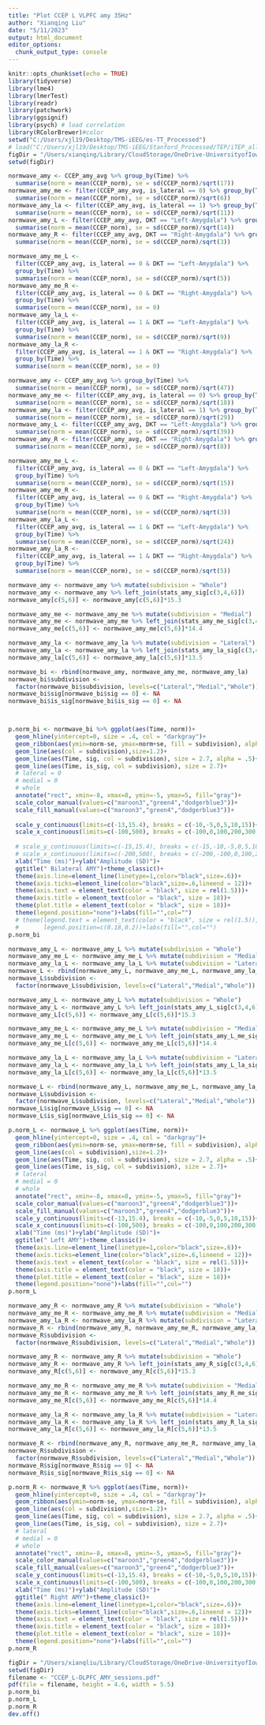 ```yaml
---
title: "Plot CCEP L VLPFC amy 35Hz"
author: "Xianqing Liu"
date: "5/11/2023"
output: html_document
editor_options: 
  chunk_output_type: console
---
```


```r
knitr::opts_chunk$set(echo = TRUE)
library(tidyverse)
library(lme4)
library(lmerTest)
library(readr)
library(patchwork)
library(ggsignif)
library(psych) # load correlation
library(RColorBrewer)#color
setwd("C:/Users/xjl19/Desktop/TMS-iEEG/es-TT_Processed")
# load("C:/Users/xjl19/Desktop/TMS-iEEG/Stanford_Processed/TEP/iTEP_all.RData")
figDir = "/Users/xianqing/Library/CloudStorage/OneDrive-UniversityofIowa/1_TMS_iEEG/1_Figures"
setwd(figDir)
```

```r
normwave_amy <- CCEP_amy_avg %>% group_by(Time) %>%
  summarise(norm = mean(CCEP_norm), se = sd(CCEP_norm)/sqrt(17))
normwave_amy_me <- filter(CCEP_amy_avg, is_lateral == 0) %>% group_by(Time) %>%
  summarise(norm = mean(CCEP_norm), se = sd(CCEP_norm)/sqrt(6))
normwave_amy_la <- filter(CCEP_amy_avg, is_lateral == 1) %>% group_by(Time) %>%
  summarise(norm = mean(CCEP_norm), se = sd(CCEP_norm)/sqrt(11))
normwave_amy_L <- filter(CCEP_amy_avg, DKT == "Left-Amygdala") %>% group_by(Time) %>%
  summarise(norm = mean(CCEP_norm), se = sd(CCEP_norm)/sqrt(14))
normwave_amy_R <- filter(CCEP_amy_avg, DKT == "Right-Amygdala") %>% group_by(Time) %>%
  summarise(norm = mean(CCEP_norm), se = sd(CCEP_norm)/sqrt(3))

normwave_amy_me_L <- 
  filter(CCEP_amy_avg, is_lateral == 0 & DKT == "Left-Amygdala") %>% 
  group_by(Time) %>%
  summarise(norm = mean(CCEP_norm), se = sd(CCEP_norm)/sqrt(5))
normwave_amy_me_R <- 
  filter(CCEP_amy_avg, is_lateral == 0 & DKT == "Right-Amygdala") %>% 
  group_by(Time) %>%
  summarise(norm = mean(CCEP_norm), se = 0)
normwave_amy_la_L <- 
  filter(CCEP_amy_avg, is_lateral == 1 & DKT == "Left-Amygdala") %>% 
  group_by(Time) %>%
  summarise(norm = mean(CCEP_norm), se = sd(CCEP_norm)/sqrt(9))
normwave_amy_la_R <- 
  filter(CCEP_amy_avg, is_lateral == 1 & DKT == "Right-Amygdala") %>% 
  group_by(Time) %>%
  summarise(norm = mean(CCEP_norm), se = 0)
```

```r
normwave_amy <- CCEP_amy_avg %>% group_by(Time) %>%
  summarise(norm = mean(CCEP_norm), se = sd(CCEP_norm)/sqrt(47))
normwave_amy_me <- filter(CCEP_amy_avg, is_lateral == 0) %>% group_by(Time) %>%
  summarise(norm = mean(CCEP_norm), se = sd(CCEP_norm)/sqrt(18))
normwave_amy_la <- filter(CCEP_amy_avg, is_lateral == 1) %>% group_by(Time) %>%
  summarise(norm = mean(CCEP_norm), se = sd(CCEP_norm)/sqrt(29))
normwave_amy_L <- filter(CCEP_amy_avg, DKT == "Left-Amygdala") %>% group_by(Time) %>%
  summarise(norm = mean(CCEP_norm), se = sd(CCEP_norm)/sqrt(39))
normwave_amy_R <- filter(CCEP_amy_avg, DKT == "Right-Amygdala") %>% group_by(Time) %>%
  summarise(norm = mean(CCEP_norm), se = sd(CCEP_norm)/sqrt(8))

normwave_amy_me_L <- 
  filter(CCEP_amy_avg, is_lateral == 0 & DKT == "Left-Amygdala") %>% 
  group_by(Time) %>%
  summarise(norm = mean(CCEP_norm), se = sd(CCEP_norm)/sqrt(15))
normwave_amy_me_R <- 
  filter(CCEP_amy_avg, is_lateral == 0 & DKT == "Right-Amygdala") %>% 
  group_by(Time) %>%
  summarise(norm = mean(CCEP_norm), se = sd(CCEP_norm)/sqrt(3))
normwave_amy_la_L <- 
  filter(CCEP_amy_avg, is_lateral == 1 & DKT == "Left-Amygdala") %>% 
  group_by(Time) %>%
  summarise(norm = mean(CCEP_norm), se = sd(CCEP_norm)/sqrt(24))
normwave_amy_la_R <- 
  filter(CCEP_amy_avg, is_lateral == 1 & DKT == "Right-Amygdala") %>% 
  group_by(Time) %>%
  summarise(norm = mean(CCEP_norm), se = sd(CCEP_norm)/sqrt(5))
```


```r
normwave_amy <- normwave_amy %>% mutate(subdivision = "Whole") 
normwave_amy <- normwave_amy %>% left_join(stats_amy_sig[c(3,4,6)])
normwave_amy[c(5,6)] <- normwave_amy[c(5,6)]*15.3

normwave_amy_me <- normwave_amy_me %>% mutate(subdivision = "Medial")
normwave_amy_me <- normwave_amy_me %>% left_join(stats_amy_me_sig[c(3,4,6)])
normwave_amy_me[c(5,6)] <- normwave_amy_me[c(5,6)]*14.4

normwave_amy_la <- normwave_amy_la %>% mutate(subdivision = "Lateral")
normwave_amy_la <- normwave_amy_la %>% left_join(stats_amy_la_sig[c(3,4,6)])
normwave_amy_la[c(5,6)] <- normwave_amy_la[c(5,6)]*13.5

normwave_bi <- rbind(normwave_amy, normwave_amy_me, normwave_amy_la)
normwave_bi$subdivision <- 
  factor(normwave_bi$subdivision, levels=c("Lateral","Medial","Whole"))
normwave_bi$sig[normwave_bi$sig == 0] <- NA
normwave_bi$is_sig[normwave_bi$is_sig == 0] <- NA



p.norm_bi <- normwave_bi %>% ggplot(aes(Time, norm))+
  geom_hline(yintercept=0, size = .4, col = "darkgray")+
  geom_ribbon(aes(ymin=norm-se, ymax=norm+se, fill = subdivision), alpha = .2)+
  geom_line(aes(col = subdivision),size=1.2)+
  geom_line(aes(Time, sig, col = subdivision), size = 2.7, alpha = .5)+
  geom_line(aes(Time, is_sig, col = subdivision), size = 2.7)+
  # lateral = 0
  # medial = 0
  # whole
  annotate("rect", xmin=-8, xmax=8, ymin=-5, ymax=5, fill="gray")+
  scale_color_manual(values=c("maroon3","green4","dodgerblue3"))+
  scale_fill_manual(values=c("maroon3","green4","dodgerblue3"))+
  
  scale_y_continuous(limits=c(-13,15.4), breaks = c(-10,-5,0,5,10,15))+
  scale_x_continuous(limits=c(-100,500), breaks = c(-100,0,100,200,300,400,500))+
  
  # scale_y_continuous(limits=c(-15,15.4), breaks = c(-15,-10,-5,0,5,10,15))+
  # scale_x_continuous(limits=c(-200,500), breaks = c(-200,-100,0,100,200,300,400,500))+
  xlab("Time (ms)")+ylab("Amplitude (SD)")+ 
  ggtitle(" Bilateral AMY")+theme_classic()+
  theme(axis.line=element_line(linetype=1,color="black",size=.6))+
  theme(axis.ticks=element_line(color="black",size=.6,lineend = 12))+
  theme(axis.text = element_text(color = "black", size = rel(1.5)))+
  theme(axis.title = element_text(color = "black", size = 18))+
  theme(plot.title = element_text(color = "black", size = 18))+
  theme(legend.position="none")+labs(fill="",col="")
  # theme(legend.text = element_text(color = "black", size = rel(1.5)),
  #       legend.position=c(0.18,0.2))+labs(fill="",col="")
p.norm_bi
```


```r
normwave_amy_L <- normwave_amy_L %>% mutate(subdivision = "Whole")
normwave_amy_me_L <- normwave_amy_me_L %>% mutate(subdivision = "Medial")
normwave_amy_la_L <- normwave_amy_la_L %>% mutate(subdivision = "Lateral")
normwave_L <- rbind(normwave_amy_L, normwave_amy_me_L, normwave_amy_la_L)
normwave_L$subdivision <- 
  factor(normwave_L$subdivision, levels=c("Lateral","Medial","Whole"))

normwave_amy_L <- normwave_amy_L %>% mutate(subdivision = "Whole") 
normwave_amy_L <- normwave_amy_L %>% left_join(stats_amy_L_sig[c(3,4,6)])
normwave_amy_L[c(5,6)] <- normwave_amy_L[c(5,6)]*15.3

normwave_amy_me_L <- normwave_amy_me_L %>% mutate(subdivision = "Medial")
normwave_amy_me_L <- normwave_amy_me_L %>% left_join(stats_amy_L_me_sig[c(3,4,6)])
normwave_amy_me_L[c(5,6)] <- normwave_amy_me_L[c(5,6)]*14.4

normwave_amy_la_L <- normwave_amy_la_L %>% mutate(subdivision = "Lateral")
normwave_amy_la_L <- normwave_amy_la_L %>% left_join(stats_amy_L_la_sig[c(3,4,6)])
normwave_amy_la_L[c(5,6)] <- normwave_amy_la_L[c(5,6)]*13.5

normwave_L <- rbind(normwave_amy_L, normwave_amy_me_L, normwave_amy_la_L)
normwave_L$subdivision <- 
  factor(normwave_L$subdivision, levels=c("Lateral","Medial","Whole"))
normwave_L$sig[normwave_L$sig == 0] <- NA
normwave_L$is_sig[normwave_L$is_sig == 0] <- NA

p.norm_L <- normwave_L %>% ggplot(aes(Time, norm))+
  geom_hline(yintercept=0, size = .4, col = "darkgray")+
  geom_ribbon(aes(ymin=norm-se, ymax=norm+se, fill = subdivision), alpha = .2)+
  geom_line(aes(col = subdivision),size=1.2)+
  geom_line(aes(Time, sig, col = subdivision), size = 2.7, alpha = .5)+
  geom_line(aes(Time, is_sig, col = subdivision), size = 2.7)+
  # lateral
  # medial = 0
  # whole
  annotate("rect", xmin=-8, xmax=8, ymin=-5, ymax=5, fill="gray")+
  scale_color_manual(values=c("maroon3","green4","dodgerblue3"))+
  scale_fill_manual(values=c("maroon3","green4","dodgerblue3"))+
  scale_y_continuous(limits=c(-13,15.4), breaks = c(-10,-5,0,5,10,15))+
  scale_x_continuous(limits=c(-100,500), breaks = c(-100,0,100,200,300,400,500))+
  xlab("Time (ms)")+ylab("Amplitude (SD)")+ 
  ggtitle(" Left AMY")+theme_classic()+
  theme(axis.line=element_line(linetype=1,color="black",size=.6))+
  theme(axis.ticks=element_line(color="black",size=.6,lineend = 12))+
  theme(axis.text = element_text(color = "black", size = rel(1.5)))+
  theme(axis.title = element_text(color = "black", size = 18))+
  theme(plot.title = element_text(color = "black", size = 18))+
  theme(legend.position="none")+labs(fill="",col="")
p.norm_L
```

```r
normwave_amy_R <- normwave_amy_R %>% mutate(subdivision = "Whole")
normwave_amy_me_R <- normwave_amy_me_R %>% mutate(subdivision = "Medial")
normwave_amy_la_R <- normwave_amy_la_R %>% mutate(subdivision = "Lateral")
normwave_R <- rbind(normwave_amy_R, normwave_amy_me_R, normwave_amy_la_R)
normwave_R$subdivision <- 
  factor(normwave_R$subdivision, levels=c("Lateral","Medial","Whole"))

normwave_amy_R <- normwave_amy_R %>% mutate(subdivision = "Whole") 
normwave_amy_R <- normwave_amy_R %>% left_join(stats_amy_R_sig[c(3,4,6)])
normwave_amy_R[c(5,6)] <- normwave_amy_R[c(5,6)]*15.3

normwave_amy_me_R <- normwave_amy_me_R %>% mutate(subdivision = "Medial")
normwave_amy_me_R <- normwave_amy_me_R %>% left_join(stats_amy_R_me_sig[c(3,4,6)])
normwave_amy_me_R[c(5,6)] <- normwave_amy_me_R[c(5,6)]*14.4

normwave_amy_la_R <- normwave_amy_la_R %>% mutate(subdivision = "Lateral")
normwave_amy_la_R <- normwave_amy_la_R %>% left_join(stats_amy_R_la_sig[c(3,4,6)])
normwave_amy_la_R[c(5,6)] <- normwave_amy_la_R[c(5,6)]*13.5

normwave_R <- rbind(normwave_amy_R, normwave_amy_me_R, normwave_amy_la_R)
normwave_R$subdivision <- 
  factor(normwave_R$subdivision, levels=c("Lateral","Medial","Whole"))
normwave_R$sig[normwave_R$sig == 0] <- NA
normwave_R$is_sig[normwave_R$is_sig == 0] <- NA

p.norm_R <- normwave_R %>% ggplot(aes(Time, norm))+
  geom_hline(yintercept=0, size = .4, col = "darkgray")+
  geom_ribbon(aes(ymin=norm-se, ymax=norm+se, fill = subdivision), alpha = .2)+
  geom_line(aes(col = subdivision),size=1.2)+
  geom_line(aes(Time, sig, col = subdivision), size = 2.7, alpha = .5)+
  geom_line(aes(Time, is_sig, col = subdivision), size = 2.7)+
  # lateral
  # medial = 0
  # whole
  annotate("rect", xmin=-8, xmax=8, ymin=-5, ymax=5, fill="gray")+
  scale_color_manual(values=c("maroon3","green4","dodgerblue3"))+
  scale_fill_manual(values=c("maroon3","green4","dodgerblue3"))+
  scale_y_continuous(limits=c(-13,15.4), breaks = c(-10,-5,0,5,10,15))+
  scale_x_continuous(limits=c(-100,500), breaks = c(-100,0,100,200,300,400,500))+
  xlab("Time (ms)")+ylab("Amplitude (SD)")+ 
  ggtitle(" Right AMY")+theme_classic()+
  theme(axis.line=element_line(linetype=1,color="black",size=.6))+
  theme(axis.ticks=element_line(color="black",size=.6,lineend = 12))+
  theme(axis.text = element_text(color = "black", size = rel(1.5)))+
  theme(axis.title = element_text(color = "black", size = 18))+
  theme(plot.title = element_text(color = "black", size = 18))+
  theme(legend.position="none")+labs(fill="",col="")
p.norm_R
```


```r
figDir = "/Users/xianqliu/Library/CloudStorage/OneDrive-UniversityofIowa/1_TMS_iEEG/1_Figures"
setwd(figDir)
filename <- "CCEP_L-DLPFC_AMY_sessions.pdf"
pdf(file = filename, height = 4.6, width = 5.5)
p.norm_bi
p.norm_L
p.norm_R
dev.off()
```


